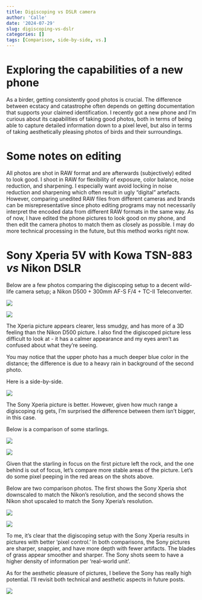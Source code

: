 ```yaml
---
title: Digiscoping vs DSLR camera
author: 'Calle'
date: '2024-07-29'
slug: digiscoping-vs-dslr
categories: []
tags: [Comparison, side-by-side, vs.]
---
```


# Exploring the capabilities of a new phone

As a birder, getting consistently good photos is crucial. The difference between ecstacy and catastrophe often depends on getting documentation that supports your claimed identification. I recently got a new phone and I'm curious about its capabilities of taking good photos, both in terms of being able to capture detailed information down to a pixel level, but also in terms of taking aesthetically pleasing photos of birds and their surroundings. 

# Some notes on editing

All photos are shot in RAW format and are afterwards (subjectively) edited to look good. I shoot in RAW for flexibility of exposure, color balance, noise reduction, and sharpening. I especially want avoid locking in noise reduction and sharpening which often result in ugly "digital" artefacts. However, comparing unedited RAW files from different cameras and brands can be misrepresentative since photo editing programs may not necessarily interpret the encoded data from different RAW formats in the same way. As of now, I have edited the phone pictures to look good on my phone, and then edit the camera photos to match them as closely as possible. I may do more technical processing in the future, but this method works right now. 

# Sony Xperia 5V with Kowa TSN-883 *vs* Nikon DSLR  

Below are a few photos comparing the digiscoping setup to a decent wild-life camera setup; a Nikon D500 + 300mm AF-S F/4 + TC-II Teleconverter.

![](data/gbbg_xperia.jpg)

![](data/gbbg_nikon.jpg)

The Xperia picture appears clearer, less smudgy, and has more of a 3D feeling than the Nikon D500 picture. I also find the digiscoped picture less difficult to look at - it has a calmer appearance and my eyes aren't as confused about what they're seeing. 

You may notice that the upper photo has a much deeper blue color in the distance; the difference is due to a heavy rain in background of the second photo.

Here is a side-by-side.

![](data/gbbg_medium.jpg)

The Sony Xperia picture is better. However, given how much range a digiscoping rig gets, I'm surprised the difference between them isn't bigger, in this case. 

Below is a comparison of some starlings.

![](data/starlings_xperia.jpg)

![](data/starlings_nikon.jpg)


Given that the starling in focus on the first picture left the rock, and the one behind is out of focus, let's compare more stable areas of the picture. Let's do some pixel peeping in the red areas on the shots above.

Below are two comparison photos. The first shows the Sony Xperia shot downscaled to match the Nikon's resolution, and the second shows the Nikon shot upscaled to match the Sony Xperia's resolution.

![](data/starling_rock_comparison_scaling1.jpg)



![](data/starling_rock_comparison_scaling2.jpg)

To me, it's clear that the digiscoping setup with the Sony Xperia results in pictures with better 'pixel control.' In both comparisons, the Sony pictures are sharper, snappier, and have more depth with fewer artifacts. The blades of grass appear smoother and sharper. The Sony shots seem to have a higher density of information per 'real-world unit'.

As for the aesthetic pleasure of pictures, I believe the Sony has really high potential. I'll revisit both technical and aesthetic aspects in future posts.

![](data/20240728_185315.jpg)


